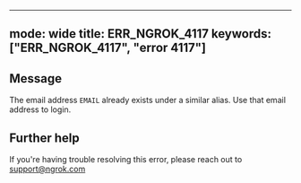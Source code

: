 
---
mode: wide
title: ERR_NGROK_4117
keywords: ["ERR_NGROK_4117", "error 4117"]
---

## Message
The email address `EMAIL` already exists under a similar alias. Use that email address to login.




## Further help
If you're having trouble resolving this error, please reach out to [support@ngrok.com](mailto:support@ngrok.com?subject=Help%20with%20ERR_NGROK_4117)

